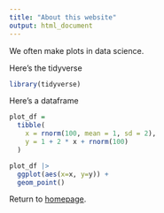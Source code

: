 ```yaml
---
title: "About this website"
output: html_document
---
```


We often make plots in data science.

Here's the tidyverse

```r
library(tidyverse)
```


Here's a dataframe
```r
plot_df = 
  tibble(
    x = rnorm(100, mean = 1, sd = 2),
    y = 1 + 2 * x + rnorm(100)
  )

plot_df |> 
  ggplot(aes(x=x, y=y)) +
  geom_point()
```

Return to [homepage](index.html).
